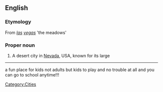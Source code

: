 ==English==
{{wikipedia}}

===Etymology===
From {{etyl|es}} ''[[las]] [[vegas]]'' 'the meadows'

===Proper noun===
{{en-proper-noun}}

# A desert city in [[Nevada]], USA, known for its large
----
a fun place for kids not adults but kids to play and no trouble at all and you can go to school anytime!!!
[[Category:Cities]]